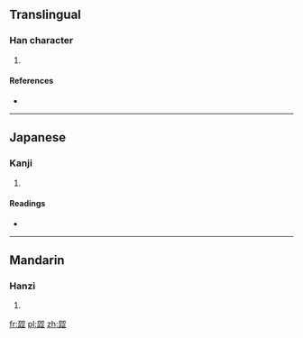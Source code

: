 ==Translingual==

===Han character===
{{Han char|rn=77|rad=止|as=09|sn=13|four=|canj=尸戈卜一一 (SIYMM)}}

# {{defn|Han|sort=止09}}

====References====
* {{Han ref|kx=0576.430|dkj=16324|dj=0967.150|hdz=21444.110|uh=6B70|ud=27504}}

----

==Japanese==

===Kanji===
{{ja-kanji|grade=|rs=止09}}

# {{defn|lang=ja|sort=止09}}

====Readings====
* {{ja-readings|on=[[しゅう]] (shū), [[そう]] (sō)|kun=[[しぶる]] (shiburu), [[しぶい]] (shibui)}}

----

==Mandarin==

===Hanzi===
{{cmn-hanzi|pin=[[sè]] ([[se4]])|wg=se<sup>4</sup>}}

# {{defn|lang=cmn|sort=止09}}

[[fr:歰]]
[[pl:歰]]
[[zh:歰]]